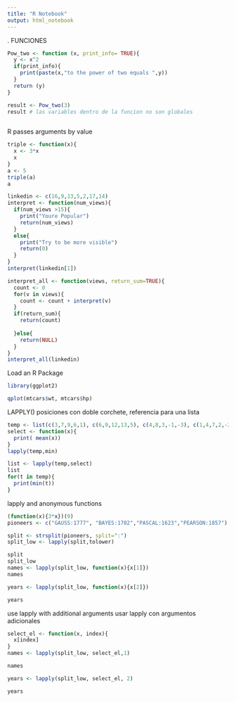 ```yaml
---
title: "R Notebook"
output: html_notebook
---
```

.
FUNCIONES

```r
Pow_two <- function (x, print_info= TRUE){
  y <- x^2
  if(print_info){
    print(paste(x,"to the power of two equals ",y))
  }
  return (y)
}

result <- Pow_two(3)
result # las variables dentro de la funcion no son globales
  
```
R passes arguments by value
```r
triple <- function(x){
  x <- 3*x
  x
}
a <- 5
triple(a)
a
```
```r
linkedin <- c(16,9,13,5,2,17,14)
interpret <- function(num_views){
  if(num_views >15){
    print("Youre Popular")
    return(num_views)
  }
  else{
    print("Try to be more visible")
    return(0)
  }
}
interpret(linkedin[1])

interpret_all <- function(views, return_sum=TRUE){
  count <- 0
  for(v in views){
    count <- count + interpret(v)
  }
  if(return_sum){
    return(count)
    
  }else{
    return(NULL)
  }
}
interpret_all(linkedin)
```
Load an R Package
```r
library(ggplot2)

qplot(mtcars$wt, mtcars$hp)
```
LAPPLY()
posiciones con doble corchete, referencia para una lista

```r
temp <- list(c(3,7,9,6,1), c(6,9,12,13,5), c(4,8,3,-1,-3), c(1,4,7,2,-2), c(5,7,9,4,2), c(-3,5,8,9,4), c(3,6,9,4,1))
select <- function(x){
  print( mean(x))
}
lapply(temp,min)

list <- lapply(temp,select)
list
for(t in temp){
  print(min(t))
}

```

lapply and anonymous functions

```r
(function(x){3*x})(9)
pioneers <- c("GAUSS:1777", "BAYES:1702","PASCAL:1623","PEARSON:1857")

split <- strsplit(pioneers, split=":")
split_low <- lapply(split,tolower)

split
split_low
names <- lapply(split_low, function(x){x[1]})
names

years <- lapply(split_low, function(x){x[2]})

years
```
use lapply with additional arguments
usar lapply con argumentos adicionales

```r
select_el <- function(x, index){
  x[index]
}
names <- lapply(split_low, select_el,1)

names

years <- lapply(split_low, select_el, 2)

years
```


